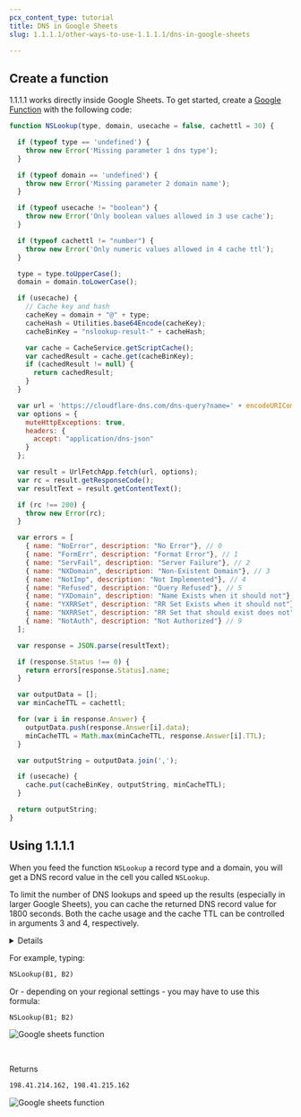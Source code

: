 ```yaml
---
pcx_content_type: tutorial
title: DNS in Google Sheets
slug: 1.1.1.1/other-ways-to-use-1.1.1.1/dns-in-google-sheets

---
```



## Create a function

1.1.1.1 works directly inside Google Sheets. To get started, create a [Google Function](https://developers.google.com/apps-script/guides/sheets/functions) with the following code:

```js
function NSLookup(type, domain, usecache = false, cachettl = 30) {

  if (typeof type == 'undefined') {
    throw new Error('Missing parameter 1 dns type');
  }

  if (typeof domain == 'undefined') {
    throw new Error('Missing parameter 2 domain name');
  }

  if (typeof usecache != "boolean") {
    throw new Error('Only boolean values allowed in 3 use cache');
  }

  if (typeof cachettl != "number") {
    throw new Error('Only numeric values allowed in 4 cache ttl');
  }

  type = type.toUpperCase();
  domain = domain.toLowerCase();

  if (usecache) {
    // Cache key and hash
    cacheKey = domain + "@" + type;
    cacheHash = Utilities.base64Encode(cacheKey);
    cacheBinKey = "nslookup-result-" + cacheHash;

    var cache = CacheService.getScriptCache();
    var cachedResult = cache.get(cacheBinKey);
    if (cachedResult != null) {
      return cachedResult;
    }
  }

  var url = 'https://cloudflare-dns.com/dns-query?name=' + encodeURIComponent(domain) + '&type=' + encodeURIComponent(type);
  var options = {
    muteHttpExceptions: true,
    headers: {
      accept: "application/dns-json"
    }
  };

  var result = UrlFetchApp.fetch(url, options);
  var rc = result.getResponseCode();
  var resultText = result.getContentText();

  if (rc !== 200) {
    throw new Error(rc);
  }

  var errors = [
    { name: "NoError", description: "No Error"}, // 0
    { name: "FormErr", description: "Format Error"}, // 1
    { name: "ServFail", description: "Server Failure"}, // 2
    { name: "NXDomain", description: "Non-Existent Domain"}, // 3
    { name: "NotImp", description: "Not Implemented"}, // 4
    { name: "Refused", description: "Query Refused"}, // 5
    { name: "YXDomain", description: "Name Exists when it should not"}, // 6
    { name: "YXRRSet", description: "RR Set Exists when it should not"}, // 7
    { name: "NXRRSet", description: "RR Set that should exist does not"}, // 8
    { name: "NotAuth", description: "Not Authorized"} // 9
  ];

  var response = JSON.parse(resultText);

  if (response.Status !== 0) {
    return errors[response.Status].name;
  }

  var outputData = [];
  var minCacheTTL = cachettl;

  for (var i in response.Answer) {
    outputData.push(response.Answer[i].data);
    minCacheTTL = Math.max(minCacheTTL, response.Answer[i].TTL);
  }

  var outputString = outputData.join(',');

  if (usecache) {
    cache.put(cacheBinKey, outputString, minCacheTTL);
  }

  return outputString;
}
```

## Using 1.1.1.1

When you feed the function `NSLookup` a record type and a domain, you will get a DNS record value in the cell you called `NSLookup`.

To limit the number of DNS lookups and speed up the results (especially in larger Google Sheets), you can cache the returned DNS record value for 1800 seconds. Both the cache usage and the cache TTL can be controlled in arguments 3 and 4, respectively.

<Details header="Supported DNS record types">

* `A`
* `AAAA`
* `CAA`
* `CNAME`
* `DS`
* `DNSKEY`
* `MX`
* `NS`
* `NSEC`
* `NSEC3`
* `RRSIG`
* `SOA`
* `TXT`


</Details>

For example, typing:

```txt
NSLookup(B1, B2)
```

Or - depending on your regional settings - you may have to use this formula:

```txt
NSLookup(B1; B2)
```

<div class="medium-img">

![Google sheets function](~/assets/images/1.1.1.1/google-sheet-function.png)

</div>

<br/>

Returns

```txt
198.41.214.162, 198.41.215.162
```

<div class="medium-img">

![Google sheets function](~/assets/images/1.1.1.1/google-sheet-result.png)

</div>
